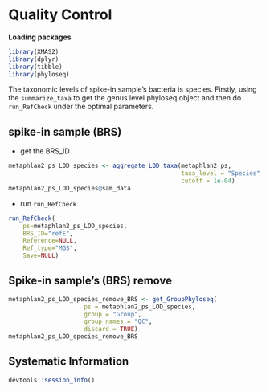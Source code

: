 # Quality Control


**Loading packages**

```r
library(XMAS2)
library(dplyr)
library(tibble)
library(phyloseq)
```

The taxonomic levels of spike-in sample's bacteria is species. Firstly, using the `summarize_taxa` to get the genus level phyloseq object and then do `run_RefCheck` under the optimal parameters.

## spike-in sample (BRS)

* get the BRS_ID
```r
metaphlan2_ps_LOD_species <- aggregate_LOD_taxa(metaphlan2_ps, 
                                                taxa_level = "Species", 
                                                cutoff = 1e-04)
metaphlan2_ps_LOD_species@sam_data
```

* run `run_RefCheck`
```r
run_RefCheck(
    ps=metaphlan2_ps_LOD_species,
    BRS_ID="refE",
    Reference=NULL,
    Ref_type="MGS",
    Save=NULL)
```

## Spike-in sample's (BRS) remove
```r
metaphlan2_ps_LOD_species_remove_BRS <- get_GroupPhyloseq(
                     ps = metaphlan2_ps_LOD_species,
                     group = "Group",
                     group_names = "QC",
                     discard = TRUE)
metaphlan2_ps_LOD_species_remove_BRS
```


## Systematic Information
```r
devtools::session_info()
```